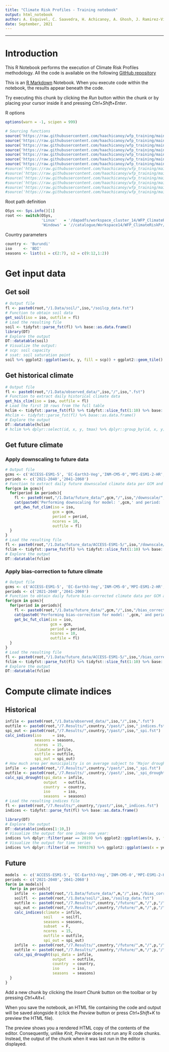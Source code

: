 ```yaml
---
title: "Climate Risk Profiles - Training notebook"
output: html_notebook
author: A. Esquivel, C. Saavedra, H. Achicanoy, A. Ghosh, J. Ramirez-Villegas
date: September, 2021
---
```


```{=html}
<style type="text/css">
.main-container {
  max-width: 1800px;
  margin-left: auto;
  margin-right: auto;
}
</style>
```

------------------------------------------------------------------------

# Introduction

This R Notebook performs the execution of Climate Risk Profiles methodology. All the code is available on the following [GitHub repository]()

This is an [R Markdown](http://rmarkdown.rstudio.com) Notebook. When you execute code within the notebook, the results appear beneath the code.

Try executing this chunk by clicking the *Run* button within the chunk or by placing your cursor inside it and pressing *Ctrl+Shift+Enter*.

R options

```r
options(warn = -1, scipen = 999)

# Sourcing functions
source('https://raw.githubusercontent.com/haachicanoy/wfp_training/main/risk_profiles/code/_main_functions.R')
source('https://raw.githubusercontent.com/haachicanoy/wfp_training/main/risk_profiles/code/_get_soil_data.R')
source('https://raw.githubusercontent.com/haachicanoy/wfp_training/main/risk_profiles/code/_get_his_clim.R')
source('https://raw.githubusercontent.com/haachicanoy/wfp_training/main/risk_profiles/code/_get_dws_fut_clim.R')
source('https://raw.githubusercontent.com/haachicanoy/wfp_training/main/risk_profiles/code/_get_bc_fut_clim.R')
source('https://raw.githubusercontent.com/haachicanoy/wfp_training/main/risk_profiles/code/_calc_indices.R')
source('https://raw.githubusercontent.com/haachicanoy/wfp_training/main/risk_profiles/code/_calc_spi_drought.R')
#source('https://raw.githubusercontent.com/haachicanoy/wfp_training/main/risk_profiles/code/time_series_plot.R')        # Time series graphs
#source('https://raw.githubusercontent.com/haachicanoy/wfp_training/main/risk_profiles/code/maps.R')                    # Maps
#source('https://raw.githubusercontent.com/haachicanoy/wfp_training/main/risk_profiles/code/time_series_plot_region.R') # Time series graphs by region
#source('https://raw.githubusercontent.com/haachicanoy/wfp_training/main/risk_profiles/code/climatology_plot.R')        # Climatology graph. 
#source('https://raw.githubusercontent.com/haachicanoy/wfp_training/main/risk_profiles/code/elv_map.R')                 # Elevation map. 
#source('https://raw.githubusercontent.com/haachicanoy/wfp_training/main/risk_profiles/code/summary.R')                 # summary indices (mean, median...)
```

Root path definition

```r
OSys <<- Sys.info()[1]
root <<- switch(OSys,
                'Linux'   = '/dapadfs/workspace_cluster_14/WFP_ClimateRiskPr',
                'Windows' = '//catalogue/Workspace14/WFP_ClimateRiskPr/Harold/WFP_ClimateRiskPr')
```

Country parameters

```r
country <- 'Burundi'
iso     <- 'BDI'
seasons <- list(s1 = c(2:7), s2 = c(9:12,1:2))
```

# Get input data

## Get soil

```r
# Output file
fl <- paste0(root,"/1.Data/soil/",iso,"/soilcp_data.fst")
# Function to obtain soil data
get_soil(iso = iso, outfile = fl)
# Load the resulting file
soil <- tidyfst::parse_fst(fl) %>% base::as.data.frame()
library(DT)
# Explore the output
DT::datatable(soil)
# Visualize the output:
# scp: soil capacity
# ssat: soil saturation point
soil %>% ggplot2::ggplot(aes(x, y, fill = scp)) + ggplot2::geom_tile() + ggplot2::coord_equal() + ggplot2::theme_bw() + ggplot2::scale_fill_continuous(type = 'viridis')
```

## Get historical climate

```r
# Output file
fl <- paste0(root,"/1.Data/observed_data/",iso,"/",iso,".fst")
# Function to extract daily historical climate data
get_his_clim(iso = iso, outfile = fl)
# Load the first 10 rows from the full table
hclim <- tidyfst::parse_fst(fl) %>% tidyfst::slice_fst(1:10) %>% base::as.data.frame()
#hclim <- tidyfst::parse_fst(fl) %>% base::as.data.frame()
# Explore the output
DT::datatable(hclim)
# hclim %>% dplyr::select(id, x, y, tmax) %>% dplyr::group_by(id, x, y) %>% dplyr::summarise(tmax = mean(tmax, na.rm = T)) %>% ggplot2::ggplot(aes(x, y, fill = tmax)) + ggplot2::geom_tile() + ggplot2::coord_equal() + ggplot2::theme_bw() + ggplot2::scale_fill_continuous(type = 'viridis')
```

## Get future climate

### Apply downscaling to future data

```r
# Output file
gcms <- c('ACCESS-ESM1-5', 'EC-Earth3-Veg','INM-CM5-0','MPI-ESM1-2-HR','MRI-ESM2-0')
periods <- c('2021-2040','2041-2060')
# Function to extract daily future downscaled climate data per GCM and period
for(gcm in gcms){
  for(period in periods){
    fl <- paste0(root,"/1.Data/future_data/",gcm,"/",iso,"/downscale/",period,"/",iso,".fst")
    cat(paste0('Performing downscaling for model: ',gcm,' and period: ',period))
    get_dws_fut_clim(iso = iso,
                     gcm = gcm,
                     period = period,
                     ncores = 10,
                     outfile = fl)
  }
}
# Load the resulting file
fl <- paste0(root,"/1.Data/future_data/ACCESS-ESM1-5/",iso,"/downscale/2021-2040/",iso,".fst")
fclim <- tidyfst::parse_fst(fl) %>% tidyfst::slice_fst(1:10) %>% base::as.data.frame()
# Explore the output
DT::datatable(fclim)
```

### Apply bias-correction to future climate

```r
# Output file
gcms <- c('ACCESS-ESM1-5', 'EC-Earth3-Veg','INM-CM5-0','MPI-ESM1-2-HR','MRI-ESM2-0')
periods <- c('2021-2040','2041-2060')
# Function to obtain daily future bias-corrected climate data per GCM and period
for(gcm in gcms){
  for(period in periods){
    fl <- paste0(root,"/1.Data/future_data/",gcm,"/",iso,"/bias_corrected/",period,"/",iso,".fst")
    cat(paste0('Performing bias-correction for model: ',gcm,' and period: ',period))
    get_bc_fut_clim(iso = iso,
                    gcm = gcm,
                    period = period,
                    ncores = 10,
                    outfile = fl)
  }
}
# Load the resulting file
fl <- paste0(root,"/1.Data/future_data/ACCESS-ESM1-5/",iso,"/bias_corrected/2021-2040/",iso,".fst")
fclim <- tidyfst::parse_fst(fl) %>% tidyfst::slice_fst(1:10) %>% base::as.data.frame()
# Explore the output
DT::datatable(fclim)
```

# Compute climate indices

## Historical

```r
infile <- paste0(root,"/1.Data/observed_data/",iso,"/",iso,".fst")
outfile <- paste0(root,"/7.Results/",country,"/past/",iso,"_indices.fst")
spi_out <- paste0(root,"/7.Results/",country,"/past/",iso,"_spi.fst")
calc_indices(iso     = iso,
             seasons = seasons,
             ncores  = 15,
             climate = infile,
             outfile = outfile,
             spi_out = spi_out)
# How much area per municipality is on average subject to ‘Major droughts’ (SPI < -1.5)
infile  <- paste0(root,"/7.Results/",country,"/past/",iso,"_spi.fst")
outfile <- paste0(root,'/7.Results/',country,'/past/',iso,'_spi_drought.fst')
calc_spi_drought(spi_data = infile,
                 output   = outfile,
                 country  = country,
                 iso      = iso,
                 seasons  = seasons)
# Load the resulting indices file
fl <- paste0(root,"/7.Results/",country,"/past/",iso,"_indices.fst")
indices <- tidyfst::parse_fst(fl) %>% base::as.data.frame()
```

```r
library(DT)
# Explore the output
DT::datatable(indices[1:10,])
# Visualize the output for one index-one year:
indices %>% dplyr::filter(year == 2019) %>% ggplot2::ggplot(aes(x, y, fill = ATR)) + ggplot2::geom_tile() + ggplot2::coord_equal() + ggplot2::theme_bw() + ggplot2::scale_fill_continuous(type = 'viridis') + ggplot2::facet_wrap(~season)
# Visualize the output for time series
indices %>% dplyr::filter(id == 7499376) %>% ggplot2::ggplot(aes(x = year, y = ATR, colour = factor(season))) + ggplot2::geom_line() + ggplot2::theme_bw()
```

## Future

```r
models  <- c('ACCESS-ESM1-5', 'EC-Earth3-Veg','INM-CM5-0','MPI-ESM1-2-HR','MRI-ESM2-0')
periods <- c('2021-2040','2041-2060')
for(m in models){
  for(p in periods){
    infile  <- paste0(root,"/1.Data/future_data/",m,"/",iso,"/bias_corrected/",p,"/",iso,".fst")
    soilfl  <- paste0(root,"/1.Data/soil/",iso,"/soilcp_data.fst")
    outfile <- paste0(root,"/7.Results/",country,"/future/",m,"/",p,"/",iso,"_indices.fst")
    spi_out <- paste0(root,"/7.Results/",country,"/future/",m,"/",p,"/",iso,"_spi.fst")
    calc_indices(climate = infile,
                 soil    = soilfl,
                 seasons = seasons,
                 subset  = F,
                 ncores  = 15,
                 outfile = outfile,
                 spi_out = spi_out)
    infile  <- paste0(root,"/7.Results/",country,"/future/",m,"/",p,"/",iso,"_spi.fst")
    outfile <- paste0(root,"/7.Results/",country,"/future/",m,"/",p,"/",iso,"_spi_drought.fst")
    calc_spi_drought(spi_data = infile,
                     output   = outfile,
                     country  = country,
                     iso      = iso,
                     seasons  = seasons)
  }
}
```

Add a new chunk by clicking the *Insert Chunk* button on the toolbar or by pressing *Ctrl+Alt+I*.

When you save the notebook, an HTML file containing the code and output will be saved alongside it (click the *Preview* button or press *Ctrl+Shift+K* to preview the HTML file).

The preview shows you a rendered HTML copy of the contents of the editor. Consequently, unlike *Knit*, *Preview* does not run any R code chunks. Instead, the output of the chunk when it was last run in the editor is displayed.
